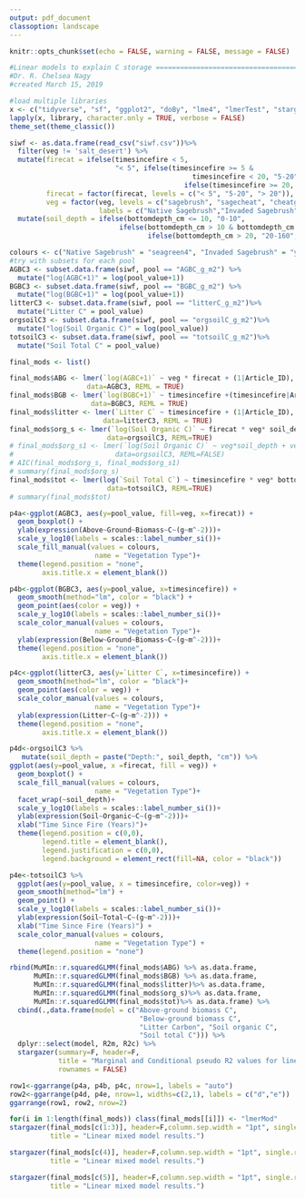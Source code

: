 ```yaml
---
output: pdf_document
classoption: landscape
---
```


```r
knitr::opts_chunk$set(echo = FALSE, warning = FALSE, message = FALSE)
```

```r
#Linear models to explain C storage ============================================
#Dr. R. Chelsea Nagy
#created March 15, 2019

#load multiple libraries 
x <- c("tidyverse", "sf", "ggplot2", "doBy", "lme4", "lmerTest", "stargazer","ggpubr")
lapply(x, library, character.only = TRUE, verbose = FALSE)
theme_set(theme_classic())

siwf <- as.data.frame(read_csv("siwf.csv"))%>%
  filter(veg != 'salt_desert') %>%
  mutate(firecat = ifelse(timesincefire < 5,
                          "< 5", ifelse(timesincefire >= 5 &
                                             timesincefire < 20, "5-20", 
                                           ifelse(timesincefire >= 20, "> 20", NA))),
         firecat = factor(firecat, levels = c("< 5", "5-20", "> 20")),
         veg = factor(veg, levels = c("sagebrush", "sagecheat", "cheatgrass"),
                      labels = c("Native Sagebrush","Invaded Sagebrush","Cheatgrass")))%>%
  mutate(soil_depth = ifelse(bottomdepth_cm <= 10, "0-10", 
                           ifelse(bottomdepth_cm > 10 & bottomdepth_cm <=20, "10-20", 
                                  ifelse(bottomdepth_cm > 20, "20-160", NA))))

colours <- c("Native Sagebrush" = "seagreen4", "Invaded Sagebrush" = "yellowgreen", "Cheatgrass" = "gold")
#try with subsets for each pool
AGBC3 <- subset.data.frame(siwf, pool == "AGBC_g_m2") %>%
  mutate("log(AGBC+1)" = log(pool_value+1)) 
BGBC3 <- subset.data.frame(siwf, pool == "BGBC_g_m2") %>%
  mutate("log(BGBC+1)" = log(pool_value+1))
litterC3 <- subset.data.frame(siwf, pool == "litterC_g_m2")%>%
  mutate("Litter C" = pool_value)
orgsoilC3 <- subset.data.frame(siwf, pool == "orgsoilC_g_m2")%>%
  mutate("log(Soil Organic C)" = log(pool_value))
totsoilC3 <- subset.data.frame(siwf, pool == "totsoilC_g_m2")%>%
  mutate("Soil Total C" = pool_value) 

final_mods <- list()

final_mods$ABG <- lmer(`log(AGBC+1)` ~ veg * firecat + (1|Article_ID), 
                   data=AGBC3, REML = TRUE)
final_mods$BGB <- lmer(`log(BGBC+1)` ~ timesincefire +(timesincefire|Article_ID), 
                    data=BGBC3, REML = TRUE)
final_mods$litter <- lmer(`Litter C` ~ timesincefire + (1|Article_ID), 
                       data=litterC3, REML = TRUE)
final_mods$org_s <- lmer(`log(Soil Organic C)` ~ firecat * veg* soil_depth + (1|Article_ID),
                        data=orgsoilC3, REML=TRUE)
# final_mods$org_s1 <- lmer(`log(Soil Organic C)` ~ veg*soil_depth + veg*firecat +(1|Article_ID),
#                         data=orgsoilC3, REML=FALSE)
# AIC(final_mods$org_s, final_mods$org_s1)
# summary(final_mods$org_s)
final_mods$tot <- lmer(log(`Soil Total C`) ~ timesincefire * veg* bottomdepth_cm + (1|Article_ID), 
                        data=totsoilC3, REML=TRUE)
# summary(final_mods$tot)
```

```r
p4a<-ggplot(AGBC3, aes(y=pool_value, fill=veg, x=firecat)) + 
  geom_boxplot() +
  ylab(expression(Above~Ground~Biomass~C~(g~m^-2)))+
  scale_y_log10(labels = scales::label_number_si())+
  scale_fill_manual(values = colours,
                     name = "Vegetation Type")+
  theme(legend.position = "none",
        axis.title.x = element_blank())
```

```r
p4b<-ggplot(BGBC3, aes(y=pool_value, x=timesincefire)) +  
  geom_smooth(method="lm", color = "black") +
  geom_point(aes(color = veg)) +
  scale_y_log10(labels = scales::label_number_si())+
  scale_color_manual(values = colours,
                     name = "Vegetation Type")+
  ylab(expression(Below~Ground~Biomass~C~(g~m^-2)))+
  theme(legend.position = "none",
        axis.title.x = element_blank())

```

```r
p4c<-ggplot(litterC3, aes(y=`Litter C`, x=timesincefire)) + 
  geom_smooth(method="lm", color = "black")+
  geom_point(aes(color = veg)) +
  scale_color_manual(values = colours,
                     name = "Vegetation Type")+
  ylab(expression(Litter~C~(g~m^-2))) +
  theme(legend.position = "none",
        axis.title.x = element_blank())
```

```r
p4d<-orgsoilC3 %>%
   mutate(soil_depth = paste("Depth:", soil_depth, "cm")) %>%
ggplot(aes(y=pool_value, x =firecat, fill = veg)) + 
  geom_boxplot() +
  scale_fill_manual(values = colours,
                     name = "Vegetation Type")+
  facet_wrap(~soil_depth)+
  scale_y_log10(labels = scales::label_number_si())+
  ylab(expression(Soil~Organic~C~(g~m^-2)))+
  xlab("Time Since Fire (Years)")+
  theme(legend.position = c(0,0),
        legend.title = element_blank(),
        legend.justification = c(0,0),
        legend.background = element_rect(fill=NA, color = "black"))
```

```r
p4e<-totsoilC3 %>%
  ggplot(aes(y=pool_value, x = timesincefire, color=veg)) +
  geom_smooth(method="lm") +
  geom_point() +
  scale_y_log10(labels = scales::label_number_si())+
  ylab(expression(Soil~Total~C~(g~m^-2)))+
  xlab("Time Since Fire (Years)") +
  scale_color_manual(values = colours,
                     name = "Vegetation Type") +
  theme(legend.position = "none")
```

```r
rbind(MuMIn::r.squaredGLMM(final_mods$ABG) %>% as.data.frame,
      MuMIn::r.squaredGLMM(final_mods$BGB) %>% as.data.frame,
      MuMIn::r.squaredGLMM(final_mods$litter)%>% as.data.frame,
      MuMIn::r.squaredGLMM(final_mods$org_s)%>% as.data.frame,
      MuMIn::r.squaredGLMM(final_mods$tot)%>% as.data.frame) %>%
  cbind(.,data.frame(model = c("Above-ground biomass C",
                                "Below-ground biomass C",
                                "Litter Carbon", "Soil organic C",
                                "Soil total C"))) %>%
  dplyr::select(model, R2m, R2c) %>%
  stargazer(summary=F, header=F, 
            title = "Marginal and Conditional pseudo R2 values for linear mixed models",
            rownames = FALSE)
```

```r
row1<-ggarrange(p4a, p4b, p4c, nrow=1, labels = "auto")
row2<-ggarrange(p4d, p4e, nrow=1, widths=c(2,1), labels = c("d","e"))
ggarrange(row1, row2, nrow=2)
```

```r
for(i in 1:length(final_mods)) class(final_mods[[i]]) <- "lmerMod"
stargazer(final_mods[c(1:3)], header=F,column.sep.width = "1pt", single.row = T, 
          title = "Linear mixed model results.")
```

```r
stargazer(final_mods[c(4)], header=F,column.sep.width = "1pt", single.row = T, 
          title = "Linear mixed model results.")
```

```r
stargazer(final_mods[c(5)], header=F,column.sep.width = "1pt", single.row = T, 
          title = "Linear mixed model results.")
```
